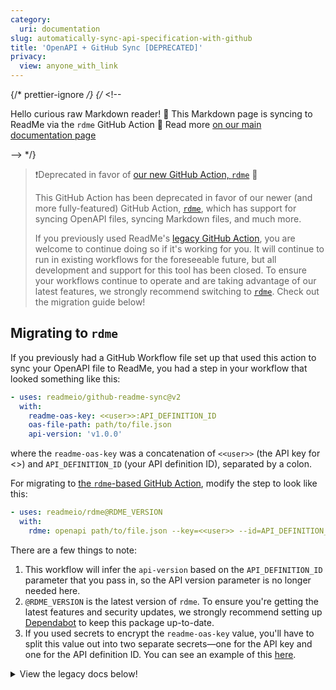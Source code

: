 ```yaml
---
category:
  uri: documentation
slug: automatically-sync-api-specification-with-github
title: 'OpenAPI + GitHub Sync [DEPRECATED]'
privacy:
  view: anyone_with_link
---
```


{/* prettier-ignore */}
{/* <!--

Hello curious raw Markdown reader! 👋
This Markdown page is syncing to ReadMe via the `rdme` GitHub Action 🦉
Read more [on our main documentation page](rdme.md)

--> \*/}

> ❗️Deprecated in favor of [our new GitHub Action, `rdme`](https://docs.readme.com/docs/rdme) 🔄
>
> This GitHub Action has been deprecated in favor of our newer (and more fully-featured) GitHub Action, [`rdme`](https://docs.readme.com/docs/rdme), which has support for syncing OpenAPI files, syncing Markdown files, and much more.
>
> If you previously used ReadMe's [legacy GitHub Action](#legacy-docs), you are welcome to continue doing so if it's working for you. It will continue to run in existing workflows for the foreseeable future, but all development and support for this tool has been closed. To ensure your workflows continue to operate and are taking advantage of our latest features, we strongly recommend switching to [`rdme`](https://docs.readme.com/docs/rdme). Check out the migration guide below!

## Migrating to `rdme`

If you previously had a GitHub Workflow file set up that used this action to sync your OpenAPI file to ReadMe, you had a step in your workflow that looked something like this:

```yml
- uses: readmeio/github-readme-sync@v2
  with:
    readme-oas-key: <<user>>:API_DEFINITION_ID
    oas-file-path: path/to/file.json
    api-version: 'v1.0.0'
```

where the `readme-oas-key` was a concatenation of `<<user>>` (the API key for <<name>>) and `API_DEFINITION_ID` (your API definition ID), separated by a colon.

For migrating to [the `rdme`-based GitHub Action](https://docs.readme.com/docs/rdme), modify the step to look like this:

```yml
- uses: readmeio/rdme@RDME_VERSION
  with:
    rdme: openapi path/to/file.json --key=<<user>> --id=API_DEFINITION_ID
```

There are a few things to note:

1. This workflow will infer the `api-version` based on the `API_DEFINITION_ID` parameter that you pass in, so the API version parameter is no longer needed here.
2. `@RDME_VERSION` is the latest version of `rdme`. To ensure you're getting the latest features and security updates, we strongly recommend setting up [Dependabot](https://docs.github.com/code-security/dependabot/working-with-dependabot/keeping-your-actions-up-to-date-with-dependabot) to keep this package up-to-date.
3. If you used secrets to encrypt the `readme-oas-key` value, you'll have to split this value out into two separate secrets—one for the API key and one for the API definition ID. You can see an example of this [here](https://docs.readme.com/docs/github-actions-openapi-example).

<details>

<summary>View the legacy docs below!</summary>

## Legacy Docs

With [GitHub Actions](https://github.com/features/actions), you can automatically sync your OpenAPI document whenever changes occur in your GitHub repo!

> ❗️Deprecated workflow instructions below
>
> As a reminder, the `readmeio/github-readme-sync` GitHub Action that's described below is now deprecated. The instructions are preserved for posterity. We strongly recommend all new and existing workflows use our newest GitHub Action: [`rdme`](https://docs.readme.com/docs/rdme)!

Create a new file in your GitHub repository called `.github/workflows/readme-github-sync.yml` and populate it with the template below. You only fill in one parameter from the ReadMe Dashboard and you'll be good to go!

Any subsequent commits to the `main` or `master` branch (whichever is your default branch—you can also specify any GitHub event of your choice—see [GitHub's docs](https://docs.github.com/en/free-pro-team@latest/actions/reference/workflow-syntax-for-github-actions#on) for more info) will automatically trigger the sync process and upload your specified OpenAPI file to ReadMe.

```yaml .github/workflows/readme-api-sync.yml
name: Sync OAS to ReadMe
on:
  push:
    branches:
      - main
      - master
jobs:
  build:
    runs-on: ubuntu-latest
    steps:
      - uses: actions/checkout@v4
      - uses: readmeio/github-readme-sync@v2
        with:
          readme-oas-key: 'unique-key-from-dashboard'

          # OPTIONAL CONFIG, use if necessary
          # oas-file-path: './swagger.json'
          # api-version: 'v1.0.0'
```

> 🚧 Public Repo? Secretly store your ReadMe API Key!
>
> GitHub Actions have a way to securely store sensitive information (such as your ReadMe API Key and API Specification ID), so it isn't publicly visible. You can read more [in their documentation](https://help.github.com/en/actions/automating-your-workflow-with-github-actions/creating-and-using-encrypted-secrets#creating-encrypted-secrets).

| Parameter      | Description                                                                                                                                                                                                                                                                                     |
| :------------- | :---------------------------------------------------------------------------------------------------------------------------------------------------------------------------------------------------------------------------------------------------------------------------------------------- |
| readme-oas-key | **Required** This value can be obtained from the project dashboard when adding a new API to your project. For migrating existing APIs, see [here](#migrating-existing-apis-to-github-sync).                                                                                                     |
| oas-file-path  | **Optional** Path to OpenAPI document that will be synced to ReadMe. By default, we try to find the spec file in the directory automatically (i.e. if it's a JSON or YAML file with filenames like `swagger`, `oas`, or `openapi`).                                                             |
| api-version    | **Optional** Existing ReadMe Version to upload to. By default, we use the version specified in the spec file.[Versions in ReadMe](doc:versions) and [specifying the version in the OpenAPI Info object](https://github.com/OAI/OpenAPI-Specification/blob/master/versions/3.1.0.md#info-object) |

### Migrating Existing APIs to GitHub Sync

You can also migrate APIs that are already synced into ReadMe via another mechanism. The value for `readme-oas-key` is your [ReadMe Project API Key](https://docs.readme.com/main/reference/intro/authentication#api-key-quick-start) and the API Specification ID (pictured below) separated by a colon (i.e. `apiKey:apiSpecId`).

![](https://files.readme.io/9a89ed3-id.png)

Use `readme-oas-key` in your `.github/workflows/readme-github-sync.yml` file and any subsequent pushes to the `master` branch (or whichever branch(es) you specify in your workflow file) in that GitHub repository will sync that OpenAPI file to ReadMe!

> 📘 Keeping Your GitHub Action Up-to-Date
>
> To ensure that you're on the latest version of our GitHub Action (along with all of your project dependencies), we highly recommend [setting up Dependabot](https://docs.github.com/en/free-pro-team@latest/github/administering-a-repository/enabling-and-disabling-version-updates), which automatically updates your project dependencies (including this one!). As a fallback, we recommend keeping your version of the `github-readme-sync` package set to `v2` as denoted above, which ensures that your workflow will execute the latest available version within the version 2 range.

### Troubleshooting

If you're seeing failures with the GitHub Action and need to troubleshoot the issue, we provide comprehensive step-by-step debug logs. We may ask for these logs (as well as a copy of your API specification file) when you contact our support team. You can enable [Step Debug Logs](https://github.com/actions/toolkit/blob/main/docs/action-debugging.md#step-debug-logs) in your GitHub Actions workflow by [setting the repository secret](https://help.github.com/en/actions/automating-your-workflow-with-github-actions/creating-and-using-encrypted-secrets#creating-encrypted-secrets) `ACTIONS_STEP_DEBUG` to `true`. For more information on accessing, downloading, and deleting logs, check out [GitHub's documentation](https://docs.github.com/en/free-pro-team@latest/actions/managing-workflow-runs/using-workflow-run-logs).

> 🚧 Debug Logs May Contain Sensitive Information
>
> Enabling [Step Debug Logs](https://github.com/actions/toolkit/blob/main/docs/action-debugging.md#step-debug-logs) will produce comprehensive logging for **all** of your GitHub Actions workflows. While we sanitize all logging output to prevent API keys from being visible, the logs may contain other sensitive information (from ReadMe and any other services that you use). Anybody with read access to the repository will be able to see these logs.
>
> We **strongly recommend** that you only enable this setting in private repositories. If working in a public repository, we suggest creating a separate private repository with your GitHub workflow and OpenAPI/Swagger files before enabling this debugger.
>
> If you do enable Step Debug Logs in your repository and your logs produce sensitive information, here are [GitHub's docs on deleting logs](https://docs.github.com/en/free-pro-team@latest/actions/managing-workflow-runs/using-workflow-run-logs#deleting-logs).

### Example

Want to see the GitHub Action in action? Check out this example repository: [kanadgupta/metrotransit-nextrip-oas](https://github.com/kanadgupta/metrotransit-nextrip-oas)

To see an example where multiple OpenAPI/Swagger files are synced in the same repository, check out [jesseyowell/oas-test-files](https://github.com/jesseyowell/oas-test-files).
